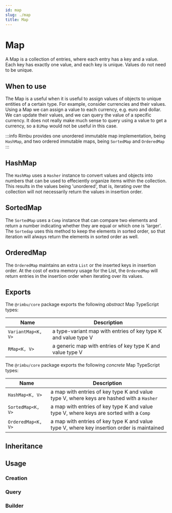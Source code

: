 ```yaml
---
id: map
slug: ./map
title: Map
---
```



# Map

A Map is a collection of entries, where each entry has a key and a value. Each key has exactly one value, and each key is unique. Values do not need to be unique.

## When to use

The Map is a useful when it is useful to assign values of objects to unique entities of a certain type. For example, consider currencies and their values. Using a Map we can assign a value to each currency, e.g. euro and dollar. We can update their values, and we can query the value of a specific currency. It does not really make much sense to query using a value to get a currency, so a `BiMap` would not be useful in this case.

:::info
Rimbu provides one unordered immutable map implementation, being `HashMap`, and two ordered immutable maps, being `SortedMap` and `OrderedMap`
:::

## HashMap

The `HashMap` uses a `Hasher` instance to convert values and objects into numbers that can be used to effeciently organize items within the collection. This results in the values being 'unordered', that is, iterating over the collection will not necessarily return the values in insertion order.

## SortedMap

The `SortedMap` uses a `Comp` instance that can compare two elements and return a number indicating whether they are equal or which one is 'larger'. The `Sortedap` uses this method to keep the elements in sorted order, so that iteration will always return the elements in sorted order as well.

## OrderedMap

The `OrderedMap` maintains an extra `List` or the inserted keys in insertion order. At the cost of extra memory usage for the List, the `OrderedMap` will return entries in the insertion order when iterating over its values.

## Exports

The `@rimbu/core` package exports the following _abstract_ Map TypeScript types:

| Name               | Description                                                    |
| ------------------ | -------------------------------------------------------------- |
| `VariantMap<K, V>` | a type-variant map with entries of key type K and value type V |
| `RMap<K, V>`       | a generic map with entries of key type K and value type V      |

The `@rimbu/core` package exports the following _concrete_ Map TypeScript types:

| Name               | Description                                                                                |
| ------------------ | ------------------------------------------------------------------------------------------ |
| `HashMap<K, V>`    | a map with entries of key type K and value type V, where keys are hashed with a `Hasher`   |
| `SortedMap<K, V>`  | a map with entries of key type K and value type V, where keys are sorted with a `Comp`     |
| `OrderedMap<K, V>` | a map with entries of key type K and value type V, where key insertion order is maintained |

## Inheritance

<UmlGraph contents={inheritance} />

## Usage

### Creation

<SandBox path="map/create.ts" />

### Query

<SandBox path="map/query.ts" />

### Builder

<SandBox path="map/build.ts" />
